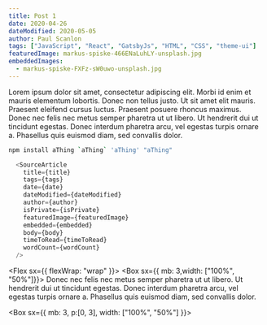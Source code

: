 ```yaml
---
title: Post 1
date: 2020-04-26
dateModified: 2020-05-05
author: Paul Scanlon
tags: ["JavaScript", "React", "GatsbyJs", "HTML", "CSS", "theme-ui"]
featuredImage: markus-spiske-466ENaLuhLY-unsplash.jpg
embeddedImages:
  - markus-spiske-FXFz-sW0uwo-unsplash.jpg
---
```


Lorem ipsum dolor sit amet, consectetur adipiscing elit. Morbi id enim et mauris elementum lobortis. Donec non tellus justo. Ut sit amet elit mauris. Praesent eleifend cursus luctus. Praesent posuere rhoncus maximus. Donec nec felis nec metus semper pharetra ut ut libero. Ut hendrerit dui ut tincidunt egestas. Donec interdum pharetra arcu, vel egestas turpis ornare a. Phasellus quis euismod diam, sed convallis dolor.


<Divider />

```sh
npm install aThing `aThing` 'aThing' "aThing"
```

<Divider />

```javascript
  <SourceArticle
    title={title}
    tags={tags}
    date={date}
    dateModified={dateModified}
    author={author}
    isPrivate={isPrivate}
    featuredImage={featuredImage}
    embedded={embedded}
    body={body}
    timeToRead={timeToRead}
    wordCount={wordCount}
  />
```

<Divider />

<Flex sx={{ flexWrap: "wrap" }}>
  <Box sx={{ mb: 3,width: ["100%", "50%"]}}>
    Donec nec felis nec metus semper pharetra ut ut libero. Ut hendrerit dui ut tincidunt egestas. Donec interdum pharetra arcu, vel egestas turpis ornare a. Phasellus quis euismod diam, sed convallis dolor.
  </Box>

  <Box sx={{ mb: 3, p:[0, 3], width: ["100%", "50%"] }}>
    <Img fluid={props.embedded.image1.fluid} />
  </Box>
</Flex>